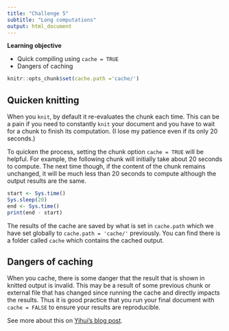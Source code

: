 ```yaml
---
title: "Challenge 5"
subtitle: "Long computations"
output: html_document
---
```


**Learning objective** 

* Quick compiling using `cache = TRUE`
* Dangers of caching

```r
knitr::opts_chunk$set(cache.path ='cache/')
```


## Quicken knitting

When you `knit`, by default it re-evaluates the chunk each time. This can be a pain if you need to constantly `knit` your document and you have to wait for a chunk to finish its computation. (I lose my patience even if its only 20 seconds.)

To quicken the process, setting the chunk option `cache = TRUE` will be helpful. For example, the following chunk will initially take about 20 seconds to compute. The next time though, if the content of the chunk remains unchanged, it will be much less than 20 seconds to compute although the output results are the same.

```r
start <- Sys.time()
Sys.sleep(20)
end <- Sys.time()
print(end - start)
```

The results of the cache are saved by what is set in `cache.path` which we have set globally to `cache.path = 'cache/'` previously. You can find there is a folder called `cache` which contains the cached output.


## Dangers of caching

When you cache, there is some danger that the result that is shown in knitted output is invalid. This may be a result of some previous chunk or external file that has changed since running the cache and directly impacts the results. Thus it is good practice that you run your final document with `cache = FALSE` to ensure your results are reproducible.

See more about this on [Yihui's blog post](https://yihui.name/en/2018/06/cache-invalidation/).

